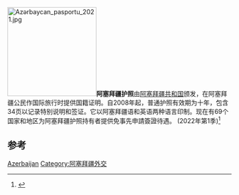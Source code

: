 [[Image:Azərbaycan_pasportu_2021.jpg|200px]]'''阿塞拜疆护照'''由[[阿塞拜疆共和国|阿塞拜疆共和国]]颁发，在阿塞拜疆公民作国际旅行时提供国籍证明。自2008年起，普通护照有效期为十年，包含34页以记录特别说明和签证。它以阿塞拜疆语和英语两种语言印制。现在有69个国家和地区为阿塞拜疆护照持有者提供免事先申請簽證待遇。 (2022年第1季)<ref>{{cite web|title=The Henley Passport Index: Q1 2022 Global Ranking|url=https://www.henleyglobal.com/storage/app/media/HENLEY_PASSPORT_INDEX_FACTSHEET_2022_Q1_211221_1.pdf|publisher=Henley & Partners|accessdate=2022-03-11|dead-url=no}}</ref>

== 参考 ==
{{reflist}}

{{护照}}
[[Category:各國護照|Azerbaijan]]
[[Category:阿塞拜疆外交|Category:阿塞拜疆外交]]